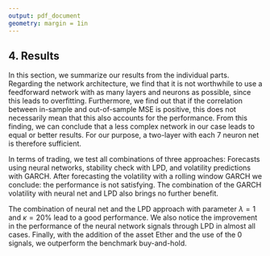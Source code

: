 ```yaml
---
output: pdf_document
geometry: margin = 1in
---
```


## 4. Results

In this section, we summarize our results from the individual parts. Regarding the network architecture, we find that it is not worthwhile to use a feedforward network with as many layers and neurons as possible, since this leads to overfitting. Furthermore, we find out that if the correlation between in-sample and out-of-sample MSE is positive, this does not necessarily mean that this also accounts for the performance. From this finding, we can conclude that a less complex network in our case leads to equal or better results. For our purpose, a two-layer with each 7 neuron net is therefore sufficient.

In terms of trading, we test all combinations of three approaches: Forecasts using neural networks, stability check with LPD, and volatility predictions with GARCH. After forecasting the volatility with a rolling window GARCH we conclude: the performance is not satisfying. The combination of the GARCH volatility with neural net and LPD also brings no further benefit.

The combination of neural net and the LPD approach with parameter $\lambda=1$ and $\kappa = 20 \%$ lead to a good performance. We also notice the improvement in the performance of the neural network signals through LPD in almost all cases. Finally, with the addition of the asset Ether and the use of the 0 signals, we outperform the benchmark buy-and-hold.






